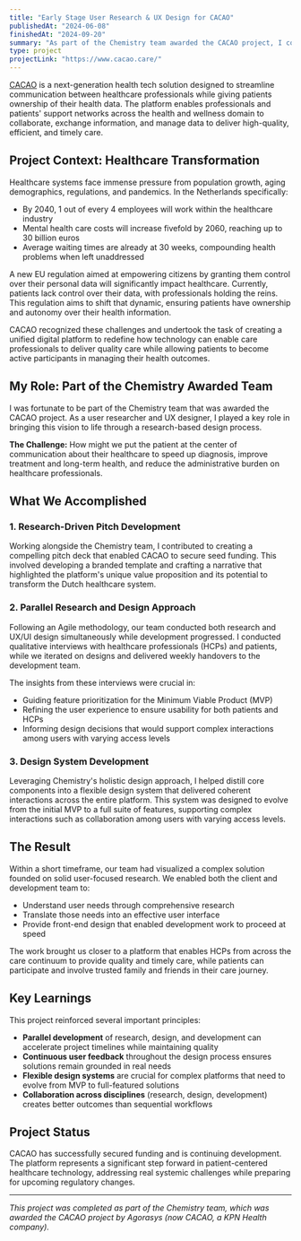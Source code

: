 ```yaml
---
title: "Early Stage User Research & UX Design for CACAO"
publishedAt: "2024-06-08"
finishedAt: "2024-09-20"
summary: "As part of the Chemistry team awarded the CACAO project, I conducted user research and UX design for a next-generation healthcare platform that puts patients at the center of their care journey."
type: project
projectLink: "https://www.cacao.care/"
---
```


[CACAO](https://www.cacao.care/) is a next-generation health tech solution designed to streamline communication between healthcare professionals while giving patients ownership of their health data. The platform enables professionals and patients' support networks across the health and wellness domain to collaborate, exchange information, and manage data to deliver high-quality, efficient, and timely care.

## Project Context: Healthcare Transformation

Healthcare systems face immense pressure from population growth, aging demographics, regulations, and pandemics. In the Netherlands specifically:

- By 2040, 1 out of every 4 employees will work within the healthcare industry
- Mental health care costs will increase fivefold by 2060, reaching up to 30 billion euros
- Average waiting times are already at 30 weeks, compounding health problems when left unaddressed

A new EU regulation aimed at empowering citizens by granting them control over their personal data will significantly impact healthcare. Currently, patients lack control over their data, with professionals holding the reins. This regulation aims to shift that dynamic, ensuring patients have ownership and autonomy over their health information.

CACAO recognized these challenges and undertook the task of creating a unified digital platform to redefine how technology can enable care professionals to deliver quality care while allowing patients to become active participants in managing their health outcomes.

## My Role: Part of the Chemistry Awarded Team

I was fortunate to be part of the Chemistry team that was awarded the CACAO project. As a user researcher and UX designer, I played a key role in bringing this vision to life through a research-based design process.

**The Challenge:** How might we put the patient at the center of communication about their healthcare to speed up diagnosis, improve treatment and long-term health, and reduce the administrative burden on healthcare professionals.

## What We Accomplished

### 1. Research-Driven Pitch Development

Working alongside the Chemistry team, I contributed to creating a compelling pitch deck that enabled CACAO to secure seed funding. This involved developing a branded template and crafting a narrative that highlighted the platform's unique value proposition and its potential to transform the Dutch healthcare system.

### 2. Parallel Research and Design Approach

Following an Agile methodology, our team conducted both research and UX/UI design simultaneously while development progressed. I conducted qualitative interviews with healthcare professionals (HCPs) and patients, while we iterated on designs and delivered weekly handovers to the development team.

The insights from these interviews were crucial in:

- Guiding feature prioritization for the Minimum Viable Product (MVP)
- Refining the user experience to ensure usability for both patients and HCPs
- Informing design decisions that would support complex interactions among users with varying access levels

### 3. Design System Development

Leveraging Chemistry's holistic design approach, I helped distill core components into a flexible design system that delivered coherent interactions across the entire platform. This system was designed to evolve from the initial MVP to a full suite of features, supporting complex interactions such as collaboration among users with varying access levels.

## The Result

Within a short timeframe, our team had visualized a complex solution founded on solid user-focused research. We enabled both the client and development team to:

- Understand user needs through comprehensive research
- Translate those needs into an effective user interface
- Provide front-end design that enabled development work to proceed at speed

The work brought us closer to a platform that enables HCPs from across the care continuum to provide quality and timely care, while patients can participate and involve trusted family and friends in their care journey.

## Key Learnings

This project reinforced several important principles:

- **Parallel development** of research, design, and development can accelerate project timelines while maintaining quality
- **Continuous user feedback** throughout the design process ensures solutions remain grounded in real needs
- **Flexible design systems** are crucial for complex platforms that need to evolve from MVP to full-featured solutions
- **Collaboration across disciplines** (research, design, development) creates better outcomes than sequential workflows

## Project Status

CACAO has successfully secured funding and is continuing development. The platform represents a significant step forward in patient-centered healthcare technology, addressing real systemic challenges while preparing for upcoming regulatory changes.

---

_This project was completed as part of the Chemistry team, which was awarded the CACAO project by Agorasys (now CACAO, a KPN Health company)._

